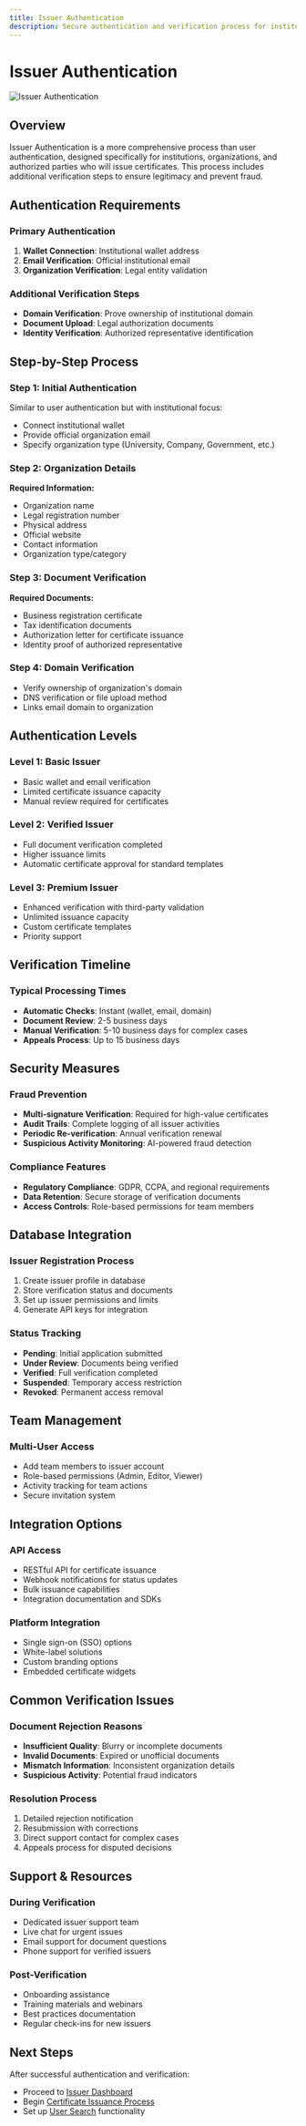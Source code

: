 ```yaml
---
title: Issuer Authentication
description: Secure authentication and verification process for institutional certificate issuers
---
```


# Issuer Authentication

![Issuer Authentication](/hero/metamask.png)

## Overview

Issuer Authentication is a more comprehensive process than user authentication, designed specifically for institutions, organizations, and authorized parties who will issue certificates. This process includes additional verification steps to ensure legitimacy and prevent fraud.

## Authentication Requirements

### Primary Authentication
1. **Wallet Connection**: Institutional wallet address
2. **Email Verification**: Official institutional email
3. **Organization Verification**: Legal entity validation

### Additional Verification Steps
- **Domain Verification**: Prove ownership of institutional domain
- **Document Upload**: Legal authorization documents
- **Identity Verification**: Authorized representative identification

## Step-by-Step Process

### Step 1: Initial Authentication
Similar to user authentication but with institutional focus:
- Connect institutional wallet
- Provide official organization email
- Specify organization type (University, Company, Government, etc.)

### Step 2: Organization Details
**Required Information:**
- Organization name
- Legal registration number
- Physical address
- Official website
- Contact information
- Organization type/category

### Step 3: Document Verification
**Required Documents:**
- Business registration certificate
- Tax identification documents
- Authorization letter for certificate issuance
- Identity proof of authorized representative

### Step 4: Domain Verification
- Verify ownership of organization's domain
- DNS verification or file upload method
- Links email domain to organization

## Authentication Levels

### Level 1: Basic Issuer
- Basic wallet and email verification
- Limited certificate issuance capacity
- Manual review required for certificates

### Level 2: Verified Issuer
- Full document verification completed
- Higher issuance limits
- Automatic certificate approval for standard templates

### Level 3: Premium Issuer
- Enhanced verification with third-party validation
- Unlimited issuance capacity
- Custom certificate templates
- Priority support

## Verification Timeline

### Typical Processing Times
- **Automatic Checks**: Instant (wallet, email, domain)
- **Document Review**: 2-5 business days
- **Manual Verification**: 5-10 business days for complex cases
- **Appeals Process**: Up to 15 business days

## Security Measures

### Fraud Prevention
- **Multi-signature Verification**: Required for high-value certificates
- **Audit Trails**: Complete logging of all issuer activities
- **Periodic Re-verification**: Annual verification renewal
- **Suspicious Activity Monitoring**: AI-powered fraud detection

### Compliance Features
- **Regulatory Compliance**: GDPR, CCPA, and regional requirements
- **Data Retention**: Secure storage of verification documents
- **Access Controls**: Role-based permissions for team members

## Database Integration

### Issuer Registration Process
1. Create issuer profile in database
2. Store verification status and documents
3. Set up issuer permissions and limits
4. Generate API keys for integration

### Status Tracking
- **Pending**: Initial application submitted
- **Under Review**: Documents being verified
- **Verified**: Full verification completed
- **Suspended**: Temporary access restriction
- **Revoked**: Permanent access removal

## Team Management

### Multi-User Access
- Add team members to issuer account
- Role-based permissions (Admin, Editor, Viewer)
- Activity tracking for team actions
- Secure invitation system

## Integration Options

### API Access
- RESTful API for certificate issuance
- Webhook notifications for status updates
- Bulk issuance capabilities
- Integration documentation and SDKs

### Platform Integration
- Single sign-on (SSO) options
- White-label solutions
- Custom branding options
- Embedded certificate widgets

## Common Verification Issues

### Document Rejection Reasons
- **Insufficient Quality**: Blurry or incomplete documents
- **Invalid Documents**: Expired or unofficial documents
- **Mismatch Information**: Inconsistent organization details
- **Suspicious Activity**: Potential fraud indicators

### Resolution Process
1. Detailed rejection notification
2. Resubmission with corrections
3. Direct support contact for complex cases
4. Appeals process for disputed decisions

## Support & Resources

### During Verification
- Dedicated issuer support team
- Live chat for urgent issues
- Email support for document questions
- Phone support for verified issuers

### Post-Verification
- Onboarding assistance
- Training materials and webinars
- Best practices documentation
- Regular check-ins for new issuers

## Next Steps

After successful authentication and verification:
- Proceed to [Issuer Dashboard](/docs/issuer-dashboard)
- Begin [Certificate Issuance Process](/docs/certificate-issuance)
- Set up [User Search](/docs/user-search) functionality